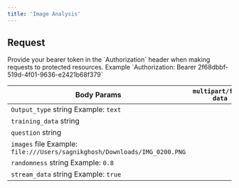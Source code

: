 ```yaml
---
title: 'Image Analysis'
---
```


## Request
<AccordionGroup>
    <Accordion title='Authorization: Bearer Token'>
    Provide your bearer token in the `Authorization` header when making requests to protected resources.
    Example `Authorization: Bearer 2f68dbbf-519d-4f01-9636-e2421b68f379`
  </Accordion>
</AccordionGroup>

| Body Params                                                                              |  `multipart/form-data`                                                                    |
| ---------------------------------------------------------------------------------------- | ------------------------------------------------------------------------------------------|                                                     
| `Output_type` string       Example: `text`                                               | <ResponseField name="required"></ResponseField>                                           |                 
| `training_data` string                                                                   | <ResponseField name="required"></ResponseField>                                           |
| `question` string                                                                        | <ResponseField name="required"></ResponseField>                                           |
| `images` file              Example: `file:///Users/sagnikghosh/Downloads/IMG_0200.PNG`   | <ResponseField name="required"></ResponseField>                                           |
| `randomness` string        Example: `0.8`                                                | <ResponseField name="required"></ResponseField>                                           |
| `stream_data` string       Example: `true`                                               | <ResponseField name="required"></ResponseField>                                           |